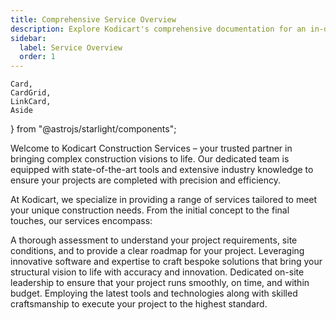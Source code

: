 ```yaml
---
title: Comprehensive Service Overview
description: Explore Kodicart's comprehensive documentation for an in-depth look at our premium tools and construction services. 
sidebar:
  label: Service Overview
  order: 1
---
```


    Card,
    CardGrid,
    LinkCard,
    Aside
} from "@astrojs/starlight/components";

Welcome to Kodicart Construction Services – your trusted partner in bringing complex construction visions to life. Our dedicated team is equipped with state-of-the-art tools and extensive industry knowledge to ensure your projects are completed with precision and efficiency.

At Kodicart, we specialize in providing a range of services tailored to meet your unique construction needs. From the initial concept to the final touches, our services encompass:

<CardGrid stagger>

  <Card title="Pre-construction Consultations" icon="star">
    A thorough assessment to understand your project requirements, site conditions, and to provide a clear roadmap for your project.
  </Card>

  <Card title="Design and Engineering" icon="star">
    Leveraging innovative software and expertise to craft bespoke solutions that bring your structural vision to life with accuracy and innovation.
  </Card>

   <Card title="Project Management" icon="star">
    Dedicated on-site leadership to ensure that your project runs smoothly, on time, and within budget.
  </Card>

   <Card title="Construction and Installation" icon="star">
    Employing the latest tools and technologies along with skilled craftsmanship to execute your project to the highest standard.
  </Card>
</CardGrid>
